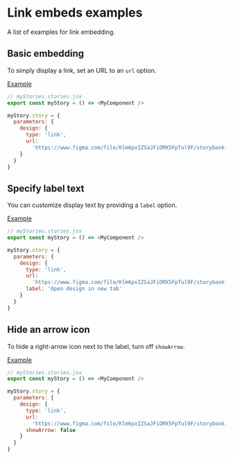 
# Link embeds examples

<Subtitle>A list of examples for link embedding.</Subtitle>

## Basic embedding

To simply display a link, set an URL to an `url` option.

[Example](/?path=/story/docs-link-examples--embed-link)

```js
// myStories.stories.jsx
export const myStory = () => <MyComponent />

myStory.story = {
  parameters: {
    design: {
      type: 'link',
      url:
        'https://www.figma.com/file/Klm6pxIZSaJFiOMX5FpTul9F/storybook-addon-designs-sample'
    }
  }
}
```

## Specify label text

You can customize display text by providing a `label` option.

[Example](/?path=/story/docs-link-examples--set-label)

```js
// myStories.stories.jsx
export const myStory = () => <MyComponent />

myStory.story = {
  parameters: {
    design: {
      type: 'link',
      url:
        'https://www.figma.com/file/Klm6pxIZSaJFiOMX5FpTul9F/storybook-addon-designs-sample',
      label: 'Open design in new tab'
    }
  }
}
```

## Hide an arrow icon

To hide a right-arrow icon next to the label, turn off `showArrow`.

[Example](/?path=/story/docs-link-examples--hide-arrow-icon)

```js
// myStories.stories.jsx
export const myStory = () => <MyComponent />

myStory.story = {
  parameters: {
    design: {
      type: 'link',
      url:
        'https://www.figma.com/file/Klm6pxIZSaJFiOMX5FpTul9F/storybook-addon-designs-sample',
      showArrow: false
    }
  }
}
```
